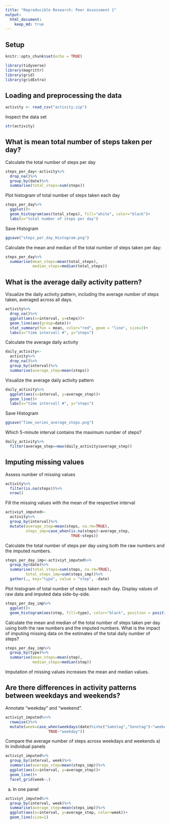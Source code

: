 ```yaml
---
title: "Reproducible Research: Peer Assessment 1"
output: 
  html_document:
    keep_md: true
---
```


## Setup

```r
knitr::opts_chunk$set(echo = TRUE)

library(tidyverse)
library(magrittr)
library(grid)
library(gridExtra)
```

## Loading and preprocessing the data

```r
activity <- read_csv("activity.zip")
```

Inspect the data set

```r
str(activity)
```

## What is mean total number of steps taken per day?

Calculate the total number of steps per day

```r
steps_per_day<-activity%>%
  drop_na()%>%
  group_by(date)%>%
  summarise(total_steps=sum(steps))
```

Plot histogram of total number of steps taken each day

```r
steps_per_day%>%
  ggplot()+
  geom_histogram(aes(total_steps), fill="white", color="black")+
  labs(x="total number of steps per day")
```
Save Histogram
```r
ggsave("steps_per_day_Histogram.png")
```

Calculate the mean and median of the total number of steps taken per day:
```r
steps_per_day%>%
  summarise(mean_steps=mean(total_steps),
            median_steps=median(total_steps))
```


## What is the average daily activity pattern?

Visualize the daily activity pattern, including the average number of steps taken, averaged across all days.
```r
activity%>%
  drop_na()%>%
  ggplot(aes(x=interval, y=steps))+
  geom_line(aes(group=date))+
  stat_summary(fun = mean, color="red", geom = "line", size=3)+
  labs(x="time intervall #", y="steps")
```

Calculate the average daily activity
```r
daily_activity<-
  activity%>%
  drop_na()%>%
  group_by(interval)%>%
  summarise(average_step=mean(steps))
```

Visualize the average daily activity pattern
```r
daily_activity%>%
  ggplot(aes(x=interval, y=average_step))+
  geom_line()+
  labs(x="time intervall #", y="steps")
```

Save Histogram
```r
ggsave("Time_series_average_steps.png")
```

Which 5-minute interval contains the maximum number of steps? 
```r
daily_activity%>%
  filter(average_step==max(daily_activity$average_step))
```

## Imputing missing values

Assess number of missing values
```r
activity%>%
  filter(is.na(steps))%>%
  nrow()
```
Fill the missing values with the mean of the respective interval
```r
activiyt_imputed<-
  activity%>%
  group_by(interval)%>%
  mutate(average_step=mean(steps, na.rm=TRUE),
         steps_imp=case_when(is.na(steps)~average_step,
                             TRUE~steps))
```

Calculate the total number of steps per day using both the raw numbers and the imputed numbers. 

```r
steps_per_day_imp<-activiyt_imputed%>%
  group_by(date)%>%
  summarise(total_steps=sum(steps, na.rm=TRUE),
         total_steps_imp=sum(steps_imp))%>%
  gather(., key="type", value = "step", -date)
```

Plot histogram of total number of steps taken each day. Display values of raw data and imputed data side-by-side. 
```r
steps_per_day_imp%>%
  ggplot()+
  geom_histogram(aes(step, fill=type), color="black", position = position_dodge())
```

Calculate the mean and median of the total number of steps taken per day using both the raw numbers and the imputed numbers. What is the impact of imputing missing data on the estimates of the total daily number of steps?

```r
steps_per_day_imp%>%
  group_by(type)%>%
  summarise(mean_steps=mean(step),
            median_steps=median(step))
```
Imputation of missing values increases the mean and median values. 

## Are there differences in activity patterns between weekdays and weekends?

Annotate "weekday" and "weekend".
```r
activiyt_imputed%<>%
  rowwise()%>%
  mutate(week=case_when(weekdays(date)%in%c("Samstag","Sonntag")~"weekend",
                   TRUE~"weekday"))
```

Compare the average number of steps across weekdays and weekends
a) In individual panels
```r
activiyt_imputed%>%
  group_by(interval, week)%>%
  summarise(average_step=mean(steps_imp))%>%
  ggplot(aes(x=interval, y=average_step))+
  geom_line()+
  facet_grid(week~.)
```
a) In one panel
```r
activiyt_imputed%>%
  group_by(interval, week)%>%
  summarise(average_step=mean(steps_imp))%>%
  ggplot(aes(x=interval, y=average_step, color=week))+
  geom_line(size=1)
```

